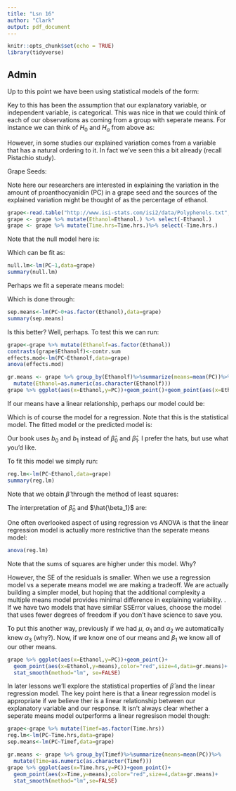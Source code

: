 ---
title: "Lsn 16"
author: "Clark"
output: pdf_document
---

```{r setup, include=FALSE}
knitr::opts_chunk$set(echo = TRUE)
library(tidyverse)
```

## Admin

Up to this point we have been using statistical models of the form:

\vspace{1.in}

Key to this has been the assumption that our explanatory variable, or independent variable, is categorical.  This was nice in that we could think of each of our observations as coming from a group with seperate means.  For instance we can think of $H_0$ and $H_a$ from above as:

\vspace{1.in}

However, in some studies our explained variation comes from a variable that has a natural ordering to it.  In fact we've seen this a bit already (recall Pistachio study).  

Grape Seeds:  

Note here our researchers are interested in explaining the variation in the amount of proanthocyanidin (PC) in a grape seed and the sources of the explained variation might be thought of as the percentage of ethanol.

```{r}
grape<-read.table("http://www.isi-stats.com/isi2/data/Polyphenols.txt",header=T)
grape <- grape %>% mutate(Ethanol=Ethanol.) %>% select(-Ethanol.)
grape <- grape %>% mutate(Time.hrs=Time.hrs.)%>% select(-Time.hrs.)
```

Note that the null model here is:

\vspace{1.in}

Which can be fit as:
```{r}
null.lm<-lm(PC~1,data=grape)
summary(null.lm)
```

Perhaps we fit a seperate means model:

\vspace{1.in}

Which is done through:

```{r}
sep.means<-lm(PC~0+as.factor(Ethanol),data=grape)
summary(sep.means)
```
Is this better?  Well, perhaps.  To test this we can run:

```{r}
grape<-grape %>% mutate(Ethanolf=as.factor(Ethanol))
contrasts(grape$Ethanolf)<-contr.sum
effects.mod<-lm(PC~Ethanolf,data=grape)
anova(effects.mod)
```

\vspace{1.in}

```{r}
gr.means <- grape %>% group_by(Ethanolf)%>%summarize(means=mean(PC))%>%
  mutate(Ethanol=as.numeric(as.character(Ethanolf)))
grape %>% ggplot(aes(x=Ethanol,y=PC))+geom_point()+geom_point(aes(x=Ethanol,y=means),color="red",size=4,data=gr.means)
```

If our means have a linear relationship, perhaps our model could be:

\vspace{1.in}

Which is of course the model for a regression.  Note that this is the statistical model.  The fitted model or the predicted model is:

\vspace{1.in}

Our book uses $b_0$ and $b_1$ instead of $\hat{\beta}_0$ and $\hat{\beta}_1$.  I prefer the hats, but use what you'd like.

To fit this model we simply run:

```{r}
reg.lm<-lm(PC~Ethanol,data=grape)
summary(reg.lm)
```

Note that we obtain $\hat{\beta}$ through the method of least squares:

\vspace{1.in}

The interpretation of $\hat{\beta}_0$ and $\hat{\beta_1}$ are:

One often overlooked aspect of using regression vs ANOVA is that the linear regression model is actually more restrictive than the seperate means model:

```{r}
anova(reg.lm)
```

Note that the sums of squares are higher under this model.  Why?

\vspace{.5in}

However, the SE of the residuals is smaller.  When we use a regression model vs a seperate means model we are making a tradeoff.  We are actually building a simpler model, but hoping that the additional complexity a multiple means model provides minimal difference in explaining variability.  \textbf{All things being equal we always prefer a simpler model}.  If we have two models that have similar SSError values, choose the model that uses fewer degrees of freedom if you don't have science to save you.

To put this another way, previously if we had $\mu$, $\alpha_1$ and $\alpha_2$ we automatically knew $\alpha_3$ (why?).  Now, if we know one of our means and $\beta_1$ we know all of our other means.

```{r}
grape %>% ggplot(aes(x=Ethanol,y=PC))+geom_point()+
  geom_point(aes(x=Ethanol,y=means),color="red",size=4,data=gr.means)+
  stat_smooth(method="lm", se=FALSE)
```

In later lessons we'll explore the statistical properties of $\hat{\beta}$ and the linear regression model.  The key point here is that a linear regression model is appropriate if we believe ther is a linear relationship between our explanatory variable and our response.  It isn't always clear whether a seperate means model outperforms a linear regresison model though:


```{r}
grape<-grape %>% mutate(Timef=as.factor(Time.hrs))
reg.lm<-lm(PC~Time.hrs,data=grape)
sep.means<-lm(PC~Timef,data=grape)
```


```{r}
gr.means <- grape %>% group_by(Timef)%>%summarize(means=mean(PC))%>%
  mutate(Time=as.numeric(as.character(Timef)))
grape %>% ggplot(aes(x=Time.hrs,y=PC))+geom_point()+
  geom_point(aes(x=Time,y=means),color="red",size=4,data=gr.means)+
  stat_smooth(method="lm",se=FALSE)
```
